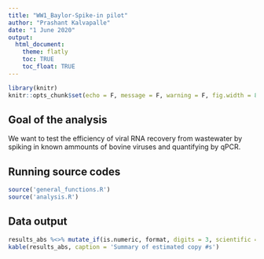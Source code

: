 ```yaml
---
title: "WW1_Baylor-Spike-in pilot"
author: "Prashant Kalvapalle"
date: "1 June 2020"
output: 
  html_document:
    theme: flatly
    toc: TRUE
    toc_float: TRUE
---
```


```r
library(knitr)
knitr::opts_chunk$set(echo = F, message = F, warning = F, fig.width = 8, fig.height = 4)
```

## Goal of the analysis

We want to test the efficiency of viral RNA recovery from wastewater by spiking in known ammounts of bovine viruses and quantifying by qPCR. 

## Running source codes

```r
source('general_functions.R')
source('analysis.R')
```

## Data output

```r
results_abs %<>% mutate_if(is.numeric, format, digits = 3, scientific = T)
kable(results_abs, caption = 'Summary of estimated copy #s')
```
